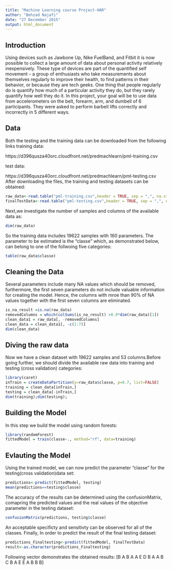 ```yaml
---
title: "Machine Learning course Project-HAR"
author: "Behzad Najafi"
date: "27 December 2015"
output: html_document
---
```

Introduction
----------------------------------------------------------------------------------------
Using devices such as Jawbone Up, Nike FuelBand, and Fitbit it is now possible to collect a large amount of data about personal activity relatively inexpensively. These type of devices are part of the quantified self movement – a group of enthusiasts who take measurements about themselves regularly to improve their health, to find patterns in their behavior, or because they are tech geeks. One thing that people regularly do is quantify how much of a particular activity they do, but they rarely quantify how well they do it. In this project, your goal will be to use data from accelerometers on the belt, forearm, arm, and dumbell of 6 participants. They were asked to perform barbell lifts correctly and incorrectly in 5 different ways.

Data
----------------------------------------------------------------------------------------
Both the testing and the training data can be downloaded from the following links
training data: 

https://d396qusza40orc.cloudfront.net/predmachlearn/pml-training.csv

test data: 

https://d396qusza40orc.cloudfront.net/predmachlearn/pml-testing.csv
After downloading the files, the training and testing datasets can be obtained:
```r
raw_data<-read.table("pml-training.csv",header = TRUE, sep = ",", na.strings = c("NA", "#DIV/0!"))
finalTestData<-read.table("pml-testing.csv",header = TRUE, sep = ",", na.strings = c("NA", "#DIV/0!"))
```
Next,we investigate the number of samples and columns of the available data as:
```r
dim(raw_data)
```
So the training data includes 19622 samples with 160 parameters. The parameter to be estimated is the "classe" which, as demonstrated below, can belong to one of the follwoing five categories:
```r
table(raw_data$classe)
```
Cleaning the Data
----------------------------------------------------------------------------------------
Several  parameters include many NA values which should be removed, furthermore, the first seven parameters do not include valuable information for creating the model. Hence, the columns with mroe than 90% of NA values together with the first seven columns are eliminated.
```r
is_na_result =is.na(raw_data)
removedColumns = which(colSums(is_na_result) >0.9*dim(raw_data)[1])
clean_data1 = raw_data[, -removedColumns]
clean_data = clean_data1[, -c(1:7)]
dim(clean_data)
```
Diving the raw data
----------------------------------------------------------------------------------------
Now we have a clean dataset with 19622 samples and 53 columns.Before going further, we should divide the available raw data into training and testing (cross validation) categories:
```r
library(caret)
inTrain = createDataPartition(y=raw_data$classe, p=0.7, list=FALSE)
training = clean_data[inTrain,]
testing = clean_data[-inTrain,]
dim(training);dim(testing);
```
Building the Model
----------------------------------------------------------------------------------------
In this step we build the model using random forests: 
```r
library(randomForest)
fittedModel = train(classe~., method="rf", data=training)
```
Evlauting the Model
----------------------------------------------------------------------------------------
Using the trained model, we can now predict the parameter "classe" for the testing(cross validation)data set:
```r
predictions<-predict(fittedModel, testing)
mean(predictions==testing$classe)
```
The accuracy of the results can be determined using the confusionMatrix, comapring the predicted values and the real values of the objective parameter in the testing dataset:
```r
confusionMatrix(predictions, testing$classe)
```
An acceptable specificty and sensitivty can be observed for all of the classes. Finally, In order to predict the result of the final testing dataset:
```r
predictions_Finaltesting<-predict(fittedModel, finalTestData)
result<-as.character(predictions_Finaltesting)
```
Following vector demonstrates the obtained results:
[B A B A A E D B A A B C B A E E A B B B]